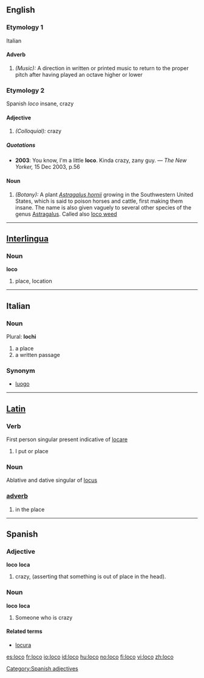 ==English==
===Etymology 1===
Italian
====Adverb====
#''(Music):'' A direction in written or printed music to return to the proper pitch after having played an octave higher or lower

===Etymology 2===
Spanish ''loco'' insane, crazy
====Adjective====
#''(Colloquial):'' crazy
=====Quotations=====
*'''2003''': You know, I'm a little '''loco'''.  Kinda crazy, zany guy. &mdash; ''The New Yorker,'' 15 Dec 2003, p.56

====Noun====
#''(Botany):'' A plant ''[[Astragalus hornii]]'' growing in the Southwestern United States, which is said to poison horses and cattle, first making them insane. The name is also given vaguely to several other species of the genus [[Astragalus]]. Called also [[loco weed]]
----
== [[Interlingua]]==

===Noun===
'''loco'''

# place, location
----
== Italian ==
===Noun===
Plural: '''lochi'''

# a place
# a written passage

===Synonym===
*[[luogo]]

----

== [[Latin]]==
===Verb===
First person singular present indicative of [[locare]]
#I put or place
===Noun===
Ablative and dative singular of [[locus]]
===[[adverb]]===
# in the place
----
== Spanish ==
===Adjective===
'''loco''' {{m}} '''loca''' {{f}}
# crazy, (asserting that something is out of place in the head).

===Noun===
'''loco''' {{m}} '''loca''' {{f}}
# Someone who is crazy

==== Related terms ====
* [[locura]]

[[Category:Spanish adjectives]]

[[es:loco]]
[[fr:loco]]
[[io:loco]]
[[id:loco]]
[[hu:loco]]
[[no:loco]]
[[fi:loco]]
[[vi:loco]]
[[zh:loco]]